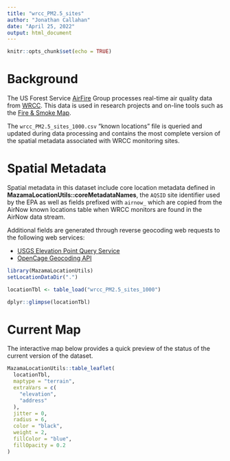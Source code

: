 ```yaml
---
title: "wrcc_PM2.5_sites"
author: "Jonathan Callahan"
date: "April 25, 2022"
output: html_document
---
```


```r
knitr::opts_chunk$set(echo = TRUE)
```

# Background

The US Forest Service [AirFire](https://portal.airfire.org) Group processes
real-time air quality data from [WRCC](https://wrcc.dri.edu/cgi-bin/smoke.pl). This 
data is used in research projects and on-line tools such as the 
[Fire & Smoke Map](https://fire.airnow.gov).

The `wrcc_PM2.5_sites_1000.csv` "known locations" file is queried and updated
during data processing and contains the most complete version of the spatial 
metadata associated with WRCC monitoring sites.

# Spatial Metadata

Spatial metadata in this dataset include core location metadata defined in 
**MazamaLocationUtils::coreMetadataNames**, the `AQSID` site identifier used by the
EPA as well as fields prefixed with `airnow_` which are copied from the AirNow
known locations table when WRCC monitors are found in the AirNow data stream.

Additional fields are generated through reverse geocoding web requests to
the following web services:

* [USGS Elevation Point Query Service](https://nationalmap.gov/epqs/)
* [OpenCage Geocoding API](https://opencagedata.com)

```r
library(MazamaLocationUtils)
setLocationDataDir(".")

locationTbl <- table_load("wrcc_PM2.5_sites_1000")

dplyr::glimpse(locationTbl)
```

# Current Map

The interactive map below provides a quick preview of the status of the current
version of the dataset.

```r
MazamaLocationUtils::table_leaflet(
  locationTbl,
  maptype = "terrain",
  extraVars = c(
    "elevation",
    "address"
  ),
  jitter = 0,
  radius = 6,
  color = "black",
  weight = 2,
  fillColor = "blue",
  fillOpacity = 0.2  
)
```
